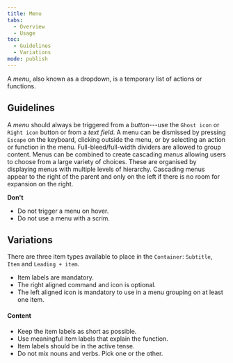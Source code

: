 ```yaml
---
title: Menu
tabs:
  - Overview
  - Usage
toc:
  - Guidelines
  - Variations
mode: publish
---
```


A _menu_, also known as a dropdown, is a temporary list of actions or functions.

<!--One to two sentences as an introduction to the component-->

## Guidelines

<!--List how to use it, sizes, widths, grid interactions, color allowances -->

A _menu_ should always be triggered from a _button_---use the `Ghost icon` or `Right icon` button or from a _text field_. A menu can be dismissed by pressing `Escape` on the keyboard, clicking outside the menu, or by selecting an action or function in the menu. Full-bleed/full-width dividers are allowed to group content. Menus can be combined to create cascading _menus_ allowing users to choose from a large variety of choices. These are organised by displaying menus with multiple levels of hierarchy. Cascading menus appear to the right of the parent and only on the left if there is no room for expansion on the right.

**Don't**

<!--Bullet point list if needed -->

- Do not trigger a menu on hover.
- Do not use a menu with a scrim.

## Variations

<!--One ### heading per frame in Figma, explaining each component in that frame. One 'content' section per variation if needed -->

<FigmaImage
  url="https://www.figma.com/file/0bGXR2sCwMVSDNyyzu5BXrO5/Desktop-UI?node-id=1%3A11"
  alt="Figma menu design"
/>

There are three item types available to place in the `Container`: `Subtitle`, `Item` and `Leading + item`.

- Item labels are mandatory.
- The right aligned command and icon is optional.
- The left aligned icon is mandatory to use in a menu grouping on at least one item.

#### Content

- Keep the item labels as short as possible.
- Use meaningful item labels that explain the function.
- Item labels should be in the active tense.
- Do not mix nouns and verbs. Pick one or the other.
